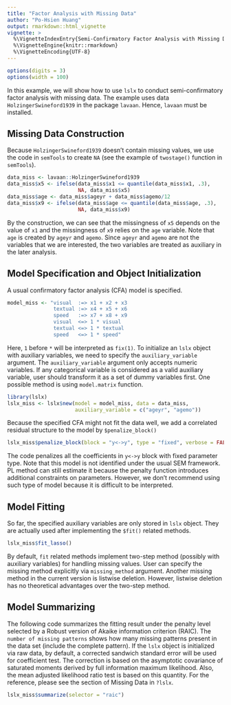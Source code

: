 ```yaml
---
title: "Factor Analysis with Missing Data"
author: "Po-Hsien Huang"
output: rmarkdown::html_vignette
vignette: >
  %\VignetteIndexEntry{Semi-Confirmatory Factor Analysis with Missing Data}
  %\VignetteEngine{knitr::rmarkdown}
  %\VignetteEncoding{UTF-8}
---
```

```r
options(digits = 3)
options(width = 100)
```

In this example, we will show how to use `lslx` to conduct semi-confirmatory factor analysis with missing data.
The example uses data `HolzingerSwineford1939` in the package `lavaan`.
Hence, `lavaan` must be installed.

## Missing Data Construction
Because `HolzingerSwineford1939` doesn't contain missing values, we use the code in `semTools` to create `NA` (see the example of `twostage()` function in `semTools`).
```r
data_miss <- lavaan::HolzingerSwineford1939
data_miss$x5 <- ifelse(data_miss$x1 <= quantile(data_miss$x1, .3), 
                       NA, data_miss$x5)
data_miss$age <- data_miss$ageyr + data_miss$agemo/12
data_miss$x9 <- ifelse(data_miss$age <= quantile(data_miss$age, .3), 
                       NA, data_miss$x9)
```
By the construction, we can see that the missingness of `x5` depends on the value of `x1` and the missingness of `x9` relies on the `age` variable. Note that `age` is created by `ageyr` and `agemo`. 
Since `ageyr` and `agemo` are not the variables that we are interested, the two variables are treated as auxiliary in the later analysis.

## Model Specification and Object Initialization
A usual confirmatory factor analysis (CFA) model is specified.
```r
model_miss <- "visual  :=> x1 + x2 + x3
               textual :=> x4 + x5 + x6
               speed   :=> x7 + x8 + x9
               visual  <=> 1 * visual
               textual <=> 1 * textual
               speed   <=> 1 * speed"
```
Here, `1` before `*` will be interpreted as `fix(1)`.
To initialize an `lslx` object with auxiliary variables, we need to specify the `auxiliary_variable` argument. The `auxiliary_variable` argument only accepts numeric variables.
If any categorical variable is considered as a valid auxiliary variable, user should transform it as a set of dummy variables first. One possible method is using `model.matrix` function.
```r
library(lslx)
lslx_miss <- lslx$new(model = model_miss, data = data_miss,
                      auxiliary_variable = c("ageyr", "agemo"))
```
Because the specified CFA might not fit the data well, we add a correlated residual structure to the model by `$penalize_block()` 
```r
lslx_miss$penalize_block(block = "y<->y", type = "fixed", verbose = FALSE)
```
The code penalizes all the coefficients in `y<->y` block with fixed parameter type. 
Note that this model is not identified under the usual SEM framework.
PL method can still estimate it because the penalty function introduces additional constraints on parameters.
However, we don't recommend using such type of model because it is difficult to be interpreted.


## Model Fitting
So far, the specified auxiliary variables are only stored in `lslx` object. 
They are actually used after implementing the `$fit()` related methods.
```r
lslx_miss$fit_lasso()
```
By default, `fit` related methods implement two-step method (possibly with auxiliary variables) for handling missing values. User can specify the missing method explicitly via `missing_method` argument.
Another missing method in the current version is listwise deletion. However, listwise deletion has no theoretical advantages over the two-step method.

## Model Summarizing
The following code summarizes the fitting result under the penalty level selected by a Robust version of Akaike information criterion (RAIC).
The `number of missing patterns` shows how many missing patterns present in the data set (include the complete pattern).
If the `lslx` object is initialized via raw data, by default, a corrected sandwich standard error will be used for coefficient test.
The correction is based on the asymptotic covariance of saturated moments derived by full information maximum likelihood.
Also, the mean adjusted likelihood ratio test is based on this quantity.
For the reference, please see the section of Missing Data in `?lslx`.
```r
lslx_miss$summarize(selector = "raic")
```

